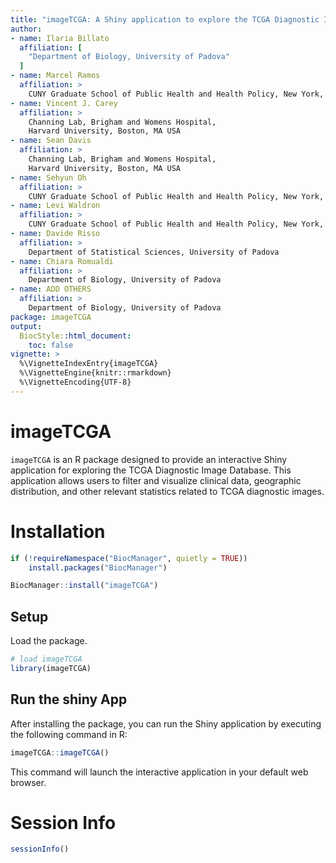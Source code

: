 ```yaml
---
title: "imageTCGA: A Shiny application to explore the TCGA Diagnostic Image Database"
author:
- name: Ilaria Billato
  affiliation: [
    "Department of Biology, University of Padova"
  ]
- name: Marcel Ramos
  affiliation: >
    CUNY Graduate School of Public Health and Health Policy, New York, NY USA
- name: Vincent J. Carey
  affiliation: > 
    Channing Lab, Brigham and Womens Hospital,
    Harvard University, Boston, MA USA
- name: Sean Davis
  affiliation: > 
    Channing Lab, Brigham and Womens Hospital,
    Harvard University, Boston, MA USA
- name: Sehyun Oh
  affiliation: > 
    CUNY Graduate School of Public Health and Health Policy, New York, NY USA
- name: Levi Waldron
  affiliation: > 
    CUNY Graduate School of Public Health and Health Policy, New York, NY USA
- name: Davide Risso
  affiliation: > 
    Department of Statistical Sciences, University of Padova
- name: Chiara Romualdi
  affiliation: > 
    Department of Biology, University of Padova
- name: ADD OTHERS
  affiliation: > 
    Department of Biology, University of Padova
package: imageTCGA
output:
  BiocStyle::html_document:
    toc: false
vignette: >
  %\VignetteIndexEntry{imageTCGA}
  %\VignetteEngine{knitr::rmarkdown}
  %\VignetteEncoding{UTF-8}
---
```


# imageTCGA

`imageTCGA` is an R package designed to provide an interactive Shiny application for exploring the TCGA Diagnostic Image Database. This application allows users to filter and visualize clinical data, geographic distribution, and other relevant statistics related to TCGA diagnostic images.


# Installation

```r
if (!requireNamespace("BiocManager", quietly = TRUE))
    install.packages("BiocManager")

BiocManager::install("imageTCGA")
```

## Setup

Load the package.

```r
# load imageTCGA
library(imageTCGA)
```

## Run the shiny App
After installing the package, you can run the Shiny application by executing the following command in R:

```r
imageTCGA::imageTCGA()
```

This command will launch the interactive application in your default web browser.

# Session Info

```r
sessionInfo()
```
